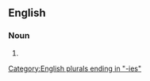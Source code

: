 ==English==

===Noun===
{{head|en|noun form}}

# {{plural of|mercenary|lang=en}}

[[Category:English plurals ending in "-ies"]]